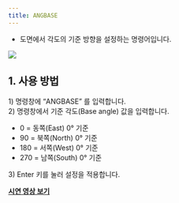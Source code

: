 ```yaml
---
title: ANGBASE
---
```



[image1]: ../../../../../assets/images/commands/angbase/image1.png

* 도면에서 각도의 기준 방향을 설정하는 명령어입니다.

![][image1]

## **1\. 사용 방법**

1\) 명령창에 “ANGBASE” 를 입력합니다.  
2\) 명령창에서 기준 각도(Base angle) 값을 입력합니다.

- 0 \= 동쪽(East)  0° 기준  
- 90 \= 북쪽(North) 0° 기준  
- 180 \= 서쪽(West)  0° 기준  
- 270 \= 남쪽(South)  0° 기준

3\) Enter 키를 눌러 설정을 적용합니다.

[**<Icon name="youtube" class="emoji"/> 시연 영상 보기**](https://youtu.be/9zdDb6dWxxY)
